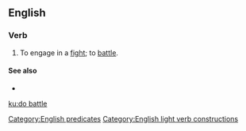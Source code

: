 ==English==

===Verb===
{{head|en|verb}}

# {{lb|en|intransitive}} To engage in a [[fight]]; to [[battle#Verb|battle]].

====See also====
* {{l|en|battle it out}}

[[Category:English predicates]]
[[Category:English light verb constructions]]

[[ku:do battle]]